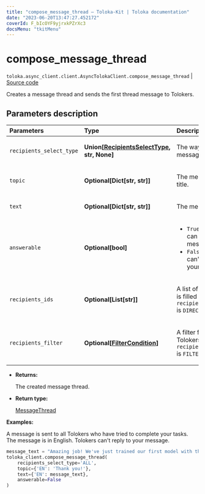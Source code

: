 ```yaml
---
title: "compose_message_thread — Toloka-Kit | Toloka documentation"
date: "2023-06-20T13:47:27.452172"
coverId: F_bIcOYF9yjrxkPZrXc3
docsMenu: "tkitMenu"
---
```


# compose_message_thread

`toloka.async_client.client.AsyncTolokaClient.compose_message_thread` | [Source code](https://github.com/Toloka/toloka-kit/blob/v1.2.0/src/client/__init__.py#L0)

Creates a message thread and sends the first thread message to Tolokers.

## Parameters description

| Parameters | Type | Description |
| :----------| :----| :-----------|
`recipients_select_type`|**Union\[[RecipientsSelectType](/docs/toloka-kit/reference/toloka.client.message_thread.RecipientsSelectType), str, None\]**|<p>The way of specifying message recipients.</p>
`topic`|**Optional\[Dict\[str, str\]\]**|<p>The message thread title.</p>
`text`|**Optional\[Dict\[str, str\]\]**|<p>The message text.</p>
`answerable`|**Optional\[bool\]**|<ul> <li>`True` — Tolokers can respond to your messages.</li> <li>`False` — Tolokers can't respond to your messages.</li> </ul>
`recipients_ids`|**Optional\[List\[str\]\]**|<p>A list of Toloker IDs. It is filled if `recipients_select_type` is `DIRECT`.</p>
`recipients_filter`|**Optional\[[FilterCondition](/docs/toloka-kit/reference/toloka.client.filter.FilterCondition)\]**|<p>A filter for selecting Tolokers. It is set if `recipients_select_type` is `FILTER`.</p>

* **Returns:**

  The created message thread.

* **Return type:**

  [MessageThread](/docs/toloka-kit/reference/toloka.client.message_thread.MessageThread)

**Examples:**

A message is sent to all Tolokers who have tried to complete your tasks.
The message is in English. Tolokers can't reply to your message.

```python
message_text = "Amazing job! We've just trained our first model with the data you prepared for us. Thank you!"
toloka_client.compose_message_thread(
    recipients_select_type='ALL',
    topic={'EN': 'Thank you!'},
    text={'EN': message_text},
    answerable=False
)
```